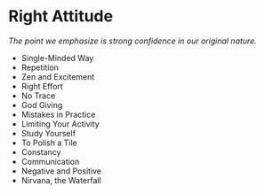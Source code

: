 # Right Attitude

_The point we emphasize is strong confidence in our original nature._

- Single-Minded Way
- Repetition
- Zen and Excitement
- Right Effort
- No Trace
- God Giving
- Mistakes in Practice
- Limiting Your Activity
- Study Yourself
- To Polish a Tile
- Constancy
- Communication
- Negative and Positive
- Nirvana, the Waterfall
